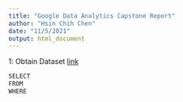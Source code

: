 ```yaml
---
title: "Google Data Analytics Capstone Report"
author: "Hsin Chih Chen"
date: "11/5/2021"
output: html_document
---
```


1: Obtain Dataset
[link](https://divvy-tripdata.s3.amazonaws.com/index.html)


```r
SELECT
FROM 
WHERE
```
